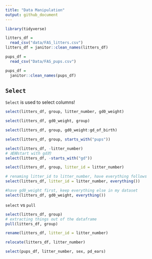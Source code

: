 ```yaml
---
title: "Data Manipulation"
output: github_document
---
```

```r
library(tidyverse)

```

```r
litters_df =
  read_csv("data/FAS_litters.csv")
litters_df = janitor::clean_names(litters_df)

pups_df = 
  read_csv("Data/FAS_pups.csv")

pups_df =
  janitor::clean_names(pups_df)

```

## `Select`

`Select` is used to select columns!
```r

select(litters_df, group, litter_number, gd0_weight)

select(litters_df, gd0_weight, group)

select(litters_df, group, gd0_weight:gd_of_birth)

select(litters_df, group, starts_with("pups"))

select(litters_df, -litter_number)
# 减掉start with gd的
select(litters_df, -starts_with("gd"))

select(litters_df, group, litter_id = litter_number)

# renaming litter_id to litter_number, have everything follows
select(litters_df, litter_id = litter_number, everything())

#have gd0_weight first, keep everything else in my dataset
select(litters_df, gd0_weight, everything())
```

`select` vs `pull`

```r
select(litters_df, group)
# extracting things out of the dataframe
pull(litters_df, group)
```

```r
rename(litters_df, litter_id = litter_number)

relocate(litters_df, litter_number)
```

```r
select(pups_df, litter_number, sex, pd_ears)
```


